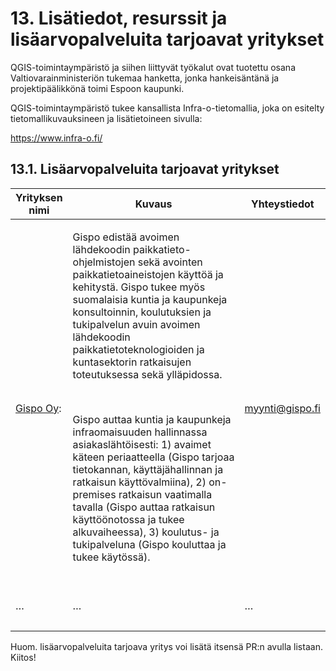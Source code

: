 # 13. Lisätiedot, resurssit ja lisäarvopalveluita tarjoavat yritykset

QGIS-toimintaympäristö ja siihen liittyvät työkalut ovat tuotettu osana Valtiovarainministeriön tukemaa hanketta, jonka hankeisäntänä ja projektipäälikkönä toimi Espoon kaupunki. 

QGIS-toimintaympäristö tukee kansallista Infra-o-tietomallia, joka on esitelty tietomallikuvauksineen ja lisätietoineen sivulla: 

<https://www.infra-o.fi/>

## 13.1. Lisäarvopalveluita tarjoavat yritykset

+-------------------------------------+--------------------------------------------------------------------------------------------------------------------------------------------------------------------------------------------------------------------------------------------------------------------------------------------------------------------------------------------------------------------------------+--------------------------------------------+
| Yrityksen nimi                      | Kuvaus                                                                                                                                                                                                                                                                                                                                                                         | Yhteystiedot                               |
+=====================================+================================================================================================================================================================================================================================================================================================================================================================================+============================================+
| [Gispo Oy](https://www.gispo.fi/):  | Gispo edistää avoimen lähdekoodin paikkatieto-ohjelmistojen sekä avointen paikkatietoaineistojen käyttöä ja kehitystä. Gispo tukee myös suomalaisia kuntia ja kaupunkeja konsultoinnin, koulutuksien ja tukipalvelun avuin avoimen lähdekoodin paikkatietoteknologioiden ja kuntasektorin ratkaisujen toteutuksessa sekä ylläpidossa.                                          | [myynti\@gispo.fi](mailto:myynti@gispo.fi) |
|                                     |                                                                                                                                                                                                                                                                                                                                                                                |                                            |
|                                     | \                                                                                                                                                                                                                                                                                                                                                                              |                                            |
|                                     |                                                                                                                                                                                                                                                                                                                                                                                |                                            |
|                                     | Gispo auttaa kuntia ja kaupunkeja infraomaisuuden hallinnassa asiakaslähtöisesti: 1) avaimet käteen periaatteella (Gispo tarjoaa tietokannan, käyttäjähallinnan ja ratkaisun käyttövalmiina), 2) on-premises ratkaisun vaatimalla tavalla (Gispo auttaa ratkaisun käyttöönotossa ja tukee alkuvaiheessa), 3) koulutus- ja tukipalveluna (Gispo kouluttaa ja tukee käytössä).   |                                            |
|                                     |                                                                                                                                                                                                                                                                                                                                                                                |                                            |
|                                     | \                                                                                                                                                                                                                                                                                                                                                                              |                                            |
+-------------------------------------+--------------------------------------------------------------------------------------------------------------------------------------------------------------------------------------------------------------------------------------------------------------------------------------------------------------------------------------------------------------------------------+--------------------------------------------+
| ...                                 | ...                                                                                                                                                                                                                                                                                                                                                                            | ...                                        |
+-------------------------------------+--------------------------------------------------------------------------------------------------------------------------------------------------------------------------------------------------------------------------------------------------------------------------------------------------------------------------------------------------------------------------------+--------------------------------------------+
| \                                   | \                                                                                                                                                                                                                                                                                                                                                                              | \                                          |
+-------------------------------------+--------------------------------------------------------------------------------------------------------------------------------------------------------------------------------------------------------------------------------------------------------------------------------------------------------------------------------------------------------------------------------+--------------------------------------------+

Huom. lisäarvopalveluita tarjoava yritys voi lisätä itsensä PR:n avulla listaan. Kiitos! 
